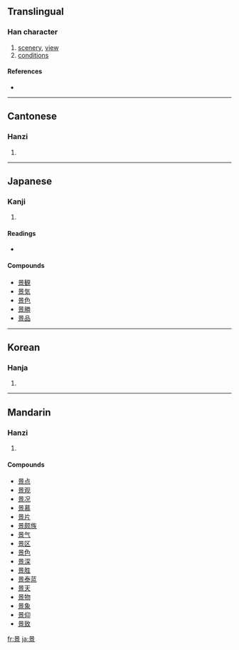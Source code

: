 ==Translingual==

===Han character===
{{Han char|rn=72|rad=日|as=08|sn=12|four=6090<sub>6</sub>|canj=日卜口火 (AYRF)|ids=⿱[[日]][[京]]}}

# [[scenery]], [[view]]
# [[conditions]]

====References====
* {{Han ref|kx=0496.300|dkj=13983|dj=0862.130|hdz=21520.030|uh=666F|ud=26223|bh=B4BA|bd=46266}}

----

==Cantonese==

===Hanzi===
{{yue-hanzi|jyut=|y=ging2}}

# {{defn|Cantonese}}

----

==Japanese==

===Kanji===
{{ja-kanji|grade=4|rs=日08}}

# {{defn|Japanese}}

====Readings====
* {{ja-readings|on=[[けい]] (kei), [[えい]] (ei)|kun=[[けしき]] (keshiki), [[かげ]] (kage)}}

====Compounds====
* [[景観]]
* [[景気]]
* [[景色]]
* [[景勝]]
* [[景品]]

----

==Korean==

===Hanja===
{{ko-hanja|hangeul=[[경]], [[영]]|eumhun=|rv=gyeong, yeong|mr=kyŏng, yŏng|y=kyeng, yeng}}

# {{defn|Korean}}

----

==Mandarin==

===Hanzi===
{{cmn-hanzi|pin=[[jǐng]] ([[jing3]])|wg=ching<sup>3</sup>}}

# {{defn|Mandarin}}

====Compounds====
* [[景点]]
* [[景观]]
* [[景况]]
* [[景慕]]
* [[景片]]
* [[景颇族]]
* [[景气]]
* [[景区]]
* [[景色]]
* [[景深]]
* [[景胜]]
* [[景泰蓝]]
* [[景天]]
* [[景物]]
* [[景象]]
* [[景仰]]
* [[景致]]

[[fr:景]]
[[ja:景]]